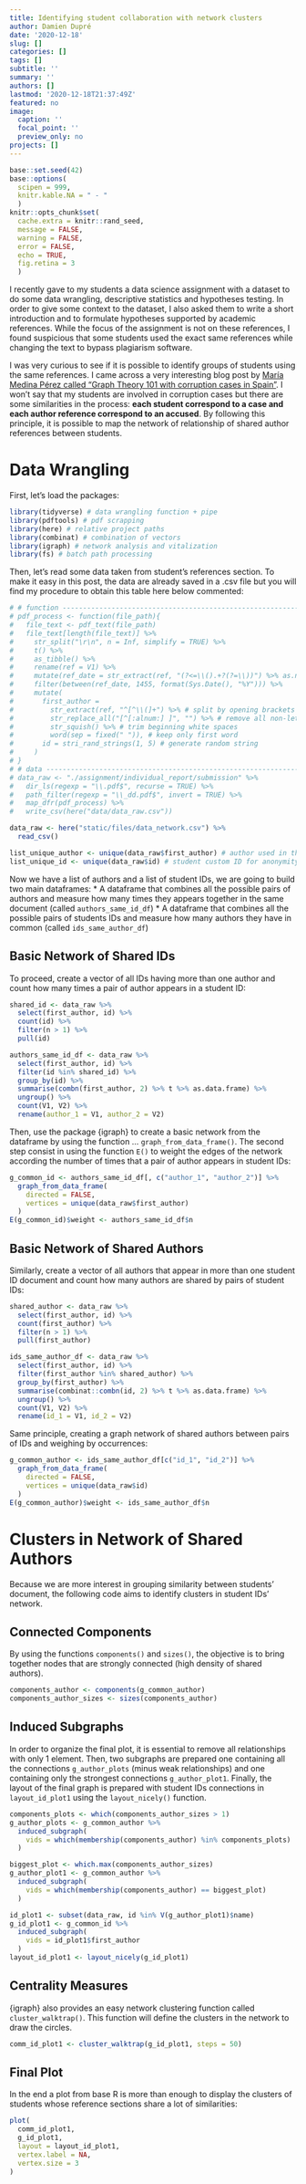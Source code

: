 ```yaml
---
title: Identifying student collaboration with network clusters
author: Damien Dupré
date: '2020-12-18'
slug: []
categories: []
tags: []
subtitle: ''
summary: ''
authors: []
lastmod: '2020-12-18T21:37:49Z'
featured: no
image:
  caption: ''
  focal_point: ''
  preview_only: no
projects: []
---
```


```r
base::set.seed(42)
base::options(
  scipen = 999,
  knitr.kable.NA = " - "
  )
knitr::opts_chunk$set(
  cache.extra = knitr::rand_seed, 
  message = FALSE, 
  warning = FALSE, 
  error = FALSE, 
  echo = TRUE,
  fig.retina = 3
  )
```

I recently gave to my students a data science assignment with a dataset to do some data wrangling, descriptive statistics and hypotheses testing. In order to give some context to the dataset, I also asked them to write a short introduction and to formulate hypotheses supported by academic references. While the focus of the assignment is not on these references, I found suspicious that some students used the exact same references while changing the text to bypass plagiarism software.

I was very curious to see if it is possible to identify groups of students using the same references. I came across a very interesting blog post by [María Medina Pérez called "Graph Theory 101 with corruption cases in Spain"](https://codingclubuc3m.rbind.io/post/2020-01-21/). I won't say that my students are involved in corruption cases but there are some similarities in the process: **each student correspond to a case and each author reference correspond to an accused**. By following this principle, it is possible to map the network of relationship of shared author references between students.

# Data Wrangling

First, let's load the packages:

```r
library(tidyverse) # data wrangling function + pipe
library(pdftools) # pdf scrapping
library(here) # relative project paths
library(combinat) # combination of vectors
library(igraph) # network analysis and vitalization
library(fs) # batch path processing
```

Then, let's read some data taken from student's references section. To make it easy in this post, the data are already saved in a .csv file but you will find my procedure to obtain this table here below commented:

```r
# # function -------------------------------------------------------------------
# pdf_process <- function(file_path){
#   file_text <- pdf_text(file_path)
#   file_text[length(file_text)] %>% 
#     str_split("\r\n", n = Inf, simplify = TRUE) %>% 
#     t() %>% 
#     as_tibble() %>% 
#     rename(ref = V1) %>% 
#     mutate(ref_date = str_extract(ref, "(?<=\\().+?(?=\\))") %>% as.numeric) %>% 
#     filter(between(ref_date, 1455, format(Sys.Date(), "%Y"))) %>% 
#     mutate(
#       first_author = 
#         str_extract(ref, "^[^\\(]+") %>% # split by opening brackets
#         str_replace_all("[^[:alnum:] ]", "") %>% # remove all non-letter
#         str_squish() %>% # trim beginning white spaces
#         word(sep = fixed(" ")), # keep only first word
#       id = stri_rand_strings(1, 5) # generate random string
#     )
# }
# # data -----------------------------------------------------------------------
# data_raw <- "./assignment/individual_report/submission" %>% 
#   dir_ls(regexp = "\\.pdf$", recurse = TRUE) %>% 
#   path_filter(regexp = "\\_dd.pdf$", invert = TRUE) %>% 
#   map_dfr(pdf_process) %>%
#   write_csv(here("data/data_raw.csv"))

data_raw <- here("static/files/data_network.csv") %>% 
  read_csv()

list_unique_author <- unique(data_raw$first_author) # author used in the reference section
list_unique_id <- unique(data_raw$id) # student custom ID for anonymity
```

Now we have a list of authors and a list of student IDs, we are going to build two main dataframes:
* A dataframe that combines all the possible pairs of authors and measure how many times they appears together in the same document (called `authors_same_id_df`)
* A dataframe that combines all the possible pairs of students IDs and measure how many authors they have in common (called `ids_same_author_df`)

## Basic Network of Shared IDs

To proceed, create a vector of all IDs having more than one author and count how many times a pair of author appears in a student ID:

```r
shared_id <- data_raw %>% 
  select(first_author, id) %>% 
  count(id) %>% 
  filter(n > 1) %>% 
  pull(id)

authors_same_id_df <- data_raw %>%
  select(first_author, id) %>% 
  filter(id %in% shared_id) %>% 
  group_by(id) %>%
  summarise(combn(first_author, 2) %>% t %>% as.data.frame) %>% 
  ungroup() %>%
  count(V1, V2) %>% 
  rename(author_1 = V1, author_2 = V2)
```

Then, use the package {igraph} to create a basic network from the dataframe by using the function ... `graph_from_data_frame()`. The second step consist in using the function `E()` to weight the edges of the network according the number of times that a pair of author appears in student IDs:

```r
g_common_id <- authors_same_id_df[, c("author_1", "author_2")] %>% 
  graph_from_data_frame(
    directed = FALSE,
    vertices = unique(data_raw$first_author)
  )
E(g_common_id)$weight <- authors_same_id_df$n
```

## Basic Network of Shared Authors

Similarly, create a vector of all authors that appear in more than one student ID document and count how many authors are shared by pairs of student IDs:

```r
shared_author <- data_raw %>% 
  select(first_author, id) %>% 
  count(first_author) %>% 
  filter(n > 1) %>% 
  pull(first_author)

ids_same_author_df <- data_raw %>%
  select(first_author, id) %>% 
  filter(first_author %in% shared_author) %>% 
  group_by(first_author) %>%
  summarise(combinat::combn(id, 2) %>% t %>% as.data.frame) %>% 
  ungroup() %>%
  count(V1, V2) %>% 
  rename(id_1 = V1, id_2 = V2)
```

Same principle, creating a graph network of shared authors between pairs of IDs and weighing by occurrences:

```r
g_common_author <- ids_same_author_df[c("id_1", "id_2")] %>% 
  graph_from_data_frame(
    directed = FALSE,
    vertices = unique(data_raw$id)
  )
E(g_common_author)$weight <- ids_same_author_df$n
```

# Clusters in Network of Shared Authors

Because we are more interest in grouping similarity between students' document, the following code aims to identify clusters in student IDs' network.

## Connected Components

By using the functions `components()` and `sizes()`, the objective is to bring together nodes that are strongly connected (high density of shared authors).

```r
components_author <- components(g_common_author)
components_author_sizes <- sizes(components_author)
```

## Induced Subgraphs

In order to organize the final plot, it is essential to remove all relationships with only 1 element. Then, two subgraphs are prepared one containing all the connections `g_author_plots` (minus weak relationships) and one containing only the strongest connections `g_author_plot1`. Finally, the layout of the final graph is prepared with student IDs connections in `layout_id_plot1` using the `layout_nicely()` function.

```r
components_plots <- which(components_author_sizes > 1)
g_author_plots <- g_common_author %>% 
  induced_subgraph(
    vids = which(membership(components_author) %in% components_plots)
  )

biggest_plot <- which.max(components_author_sizes)
g_author_plot1 <- g_common_author %>% 
  induced_subgraph(
    vids = which(membership(components_author) == biggest_plot)
  )

id_plot1 <- subset(data_raw, id %in% V(g_author_plot1)$name)
g_id_plot1 <- g_common_id %>% 
  induced_subgraph(
    vids = id_plot1$first_author
  )
layout_id_plot1 <- layout_nicely(g_id_plot1)
```

## Centrality Measures

{igraph} also provides an easy network clustering function called `cluster_walktrap()`. This function will define the clusters in the network to draw the circles.

```r
comm_id_plot1 <- cluster_walktrap(g_id_plot1, steps = 50)
```

## Final Plot

In the end a plot from base R is more than enough to display the clusters of students whose reference sections share a lot of similarities:

```r
plot(
  comm_id_plot1,
  g_id_plot1,
  layout = layout_id_plot1,
  vertex.label = NA,
  vertex.size = 3
)
```

